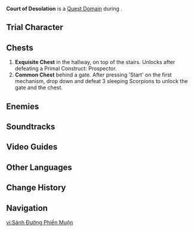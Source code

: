 {{Domain Infobox
|image        = Domain Court of Desolation.png
|type         = Quest
|description  = Some strange association built this secret base at some point during the time of [[King Deshret]]. It is said that the secret to reviving the deceased is hidden here. Standing at the gate, you can hear heart-pounding drumming noises ringing in the depths.
|quest        = All Returns to Silence
|quest_type   = Story
|region       = Sumeru
|area         = Land of Lower Setekh
|subregion    = 
|requiredAR   = 
|recLevel     = 
|recElements  = Dendro, Hydro, Electro
|trial        = Cyno
}}
'''Court of Desolation''' is a [[Quest Domain]] during {{Quest|All Returns to Silence}}.

==Trial Character==
{{Transclude|All Returns to Silence|Trial Character}}

==Chests==
# '''Exquisite Chest''' in the hallway, on top of the stairs. Unlocks after defeating a Primal Construct: Prospector.
# '''Common Chest''' behind a gate. After pressing 'Start' on the first mechanism, drop down and defeat 3 sleeping Scorpions to unlock the gate and the chest.

==Enemies==
{{Enemy List|1=
Primal Construct: Prospector;
Scorpion*5;
Primal Construct: Reshaper;
Eremite Ravenbeak Halberdier { text = Taj Radkani — Erstwhile Fellow Matra};
Spirit of Omen: Stone Drake;
Spirit of Omen: Wind Glede
}}

==Soundtracks==
{{Soundtracks by Category Table|type=domain}}

==Video Guides==
{{EVT
|video1   = https://youtu.be/ergroHD3J9E
|caption1 = Court of Desolation Guide (2 Chests)
}}

==Other Languages==
{{Other Languages
|en      = Court of Desolation
|zhs     = 归寂之庭
|zhs_rm  = Guījì zhī Tíng
|zht     = 歸寂之庭
|zht_rm  = Guījí zhī Tíng
|zh_tl   = 
|ja      = 帰元ノ庭
|ja_rm   = Kigen no Niwa{{Assumed}}
|ja_tl   = Court of Returning
|ja_note = The Japanese name uses a Buddhist term for the concept of escaping from the human realm and returning to the origin of all things after death.
|ko      = 귀적의 사원
|ko_rm   = Gwijeok-ui Sawon
|ko_tl   = Temple of Death
|es      = Corte de la Desolación
|es_tl   = Court of Desolation
|fr      = Cour de la désolation
|fr_tl   = Court of Desolation
|ru      = Чертог упокоения
|ru_tl   = Hall of Repose
|th      = โถงแห่งความเงียบงัน
|th_rm   = 
|th_tl   = 
|vi      = Sảnh Đường Phiền Muộn
|vi_tl   = Hall of Sorrows
|de      = Hof der Trübsal
|de_tl   = Court of Gloom
|id      = Court of Desolation
|pt      = Corte da Desolação
|pt_tl   = 
|tr      = Keder Bahçesi
|tr_tl   = 
|it      = Corte della desolazione
|it_tl   = 
}}

==Change History==
{{Change History|3.1}}

==Navigation==
{{Domain Navbox|Temporary}}

[[vi:Sảnh Đường Phiền Muộn]]
